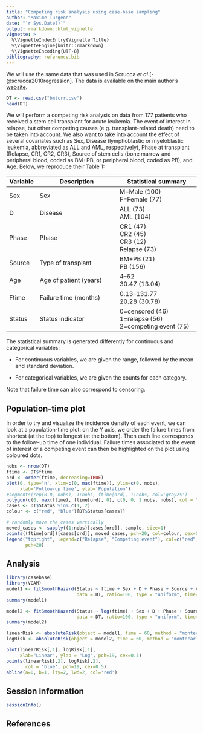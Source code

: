 ```yaml
---
title: "Competing risk analysis using case-base sampling"
author: "Maxime Turgeon"
date: "`r Sys.Date()`"
output: rmarkdown::html_vignette
vignette: >
  %\VignetteIndexEntry{Vignette Title}
  %\VignetteEngine{knitr::rmarkdown}
  %\VignetteEncoding{UTF-8}
bibliography: reference.bib
---
```


We will use the same data that was used in Scrucca *et al* [-@scrucca2010regression]. The data is available on the main author's [website](http://www.stat.unipg.it/luca/R/).

```r
DT <- read.csv("bmtcrr.csv")
head(DT)
```

We will perform a competing risk analysis on data from 177 patients who received a stem cell transplant for acute leukemia. The event of interest in relapse, but other competing causes (e.g. transplant-related death) need to be taken into account. We also want to take into account the effect of several covariates such as Sex, Disease (lymphoblastic or myeloblastic leukemia, abbreviated as ALL and AML, respectively), Phase at transplant (Relapse, CR1, CR2, CR3), Source of stem cells (bone marrow and peripheral blood, coded as BM+PB, or peripheral blood, coded as PB), and Age. Below, we reproduce their Table 1:

| Variable | Description            | Statistical summary    |
| -------- | ---------------------- | ---------------------- |
| Sex      | Sex                    | M=Male (100) <br> F=Female (77) |
| D        | Disease                | ALL (73) <br> AML (104) |
| Phase    | Phase                  | CR1 (47) <br> CR2 (45) <br> CR3 (12) <br> Relapse (73) |
| Source   | Type of transplant     | BM+PB (21) <br> PB (156) |
| Age      | Age of patient (years) | 4–62 <br> 30.47 (13.04) |
| Ftime    | Failure time (months)  | 0.13–131.77 <br> 20.28 (30.78) |
| Status   | Status indicator       | 0=censored (46) <br> 1=relapse (56) <br> 2=competing event (75) |

The statistical summary is generated differently for continuous and categorical variables: 

 - For continuous variables, we are given the range, followed by the mean and standard deviation.
 
 - For categorical variables, we are given the counts for each category.
 
Note that failure time can also correspond to censoring.

## Population-time plot

In order to try and visualize the incidence density of each event, we can look at a population-time plot: on the Y axis, we order the failure times from shortest (at the top) to longest (at the bottom). Then each line corresponds to the follow-up time of one individual. Failure times associated to the event of interest or a competing event can then be highlighted on the plot using coloured dots.

```r
nobs <- nrow(DT)
ftime <- DT$ftime
ord <- order(ftime, decreasing=TRUE)
plot(0, type='n', xlim=c(0, max(ftime)), ylim=c(0, nobs), 
     xlab='Follow-up time', ylab='Population')
#segments(rep(0.0, nobs), 1:nobs, ftime[ord], 1:nobs, col='gray25')
polygon(c(0, max(ftime), ftime[ord], 0), c(0, 0, 1:nobs, nobs), col = "gray90")
cases <- DT$Status %in% c(1, 2)
colour <- c("red", "blue")[DT$Status[cases]]

# randomly move the cases vertically
moved_cases <- sapply((1:nobs)[cases[ord]], sample, size=1)
points((ftime[ord])[cases[ord]], moved_cases, pch=20, col=colour, cex=0.5)
legend("topright", legend=c("Relapse", "Competing event"), col=c("red", "blue"),
       pch=20)
```

## Analysis

```r
library(casebase)
library(VGAM)
model1 <- fitSmoothHazard(Status ~ ftime + Sex + D + Phase + Source + Age, 
                          data = DT, ratio=100, type = "uniform", time="ftime")
summary(model1)
```

```r
model2 <- fitSmoothHazard(Status ~ log(ftime) + Sex + D + Phase + Source + Age, 
                          data = DT, ratio=100, type = "uniform", time="ftime")
summary(model2)
```

```r
linearRisk <- absoluteRisk(object = model1, time = 60, method = "montecarlo")
logRisk <- absoluteRisk(object = model2, time = 60, method = "montecarlo")

plot(linearRisk[,1], logRisk[,1],
     xlab="Linear", ylab = "Log", pch=19, cex=0.5)
points(linearRisk[,2], logRisk[,2],
       col = 'blue', pch=19, cex=0.5)
abline(a=0, b=1, lty=2, lwd=2, col='red')
```

## Session information

```r
sessionInfo()
```
## References
